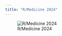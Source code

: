 ```yaml
---
title: "R/Medicine 2024"
---
```


![R/Medicine 2024](img/RMedicine_main_image.png "R/Medicine 2024")
